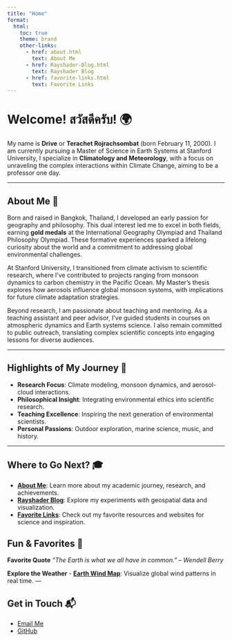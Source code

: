 ```yaml
---
title: "Home"
format:
  html: 
    toc: true
    theme: brand
    other-links:
      - href: about.html
        text: About Me
      - href: Rayshader-Blog.html
        text: Rayshader Blog
      - href: favorite-links.html
        text: Favorite Links
---
```


# Welcome! สวัสดีครับ! 🌍

My name is **Drive** or **Terachet Rojrachsombat** (born February 11, 2000). I am currently pursuing a Master of Science in Earth Systems at Stanford University, I specialize in **Climatology and Meteorology**, with a focus on unraveling the complex interactions within Climate Change, aiming to be a professor one day.

---

## About Me 🌱

Born and raised in Bangkok, Thailand, I developed an early passion for geography and philosophy. This dual interest led me to excel in both fields, earning **gold medals** at the International Geography Olympiad and Thailand Philosophy Olympiad. These formative experiences sparked a lifelong curiosity about the world and a commitment to addressing global environmental challenges.

At Stanford University, I transitioned from climate activism to scientific research, where I’ve contributed to projects ranging from monsoon dynamics to carbon chemistry in the Pacific Ocean. My Master’s thesis explores how aerosols influence global monsoon systems, with implications for future climate adaptation strategies.

Beyond research, I am passionate about teaching and mentoring. As a teaching assistant and peer advisor, I’ve guided students in courses on atmospheric dynamics and Earth systems science. I also remain committed to public outreach, translating complex scientific concepts into engaging lessons for diverse audiences.

---

## Highlights of My Journey 🚀

- **Research Focus**: Climate modeling, monsoon dynamics, and aerosol-cloud interactions.  
- **Philosophical Insight**: Integrating environmental ethics into scientific research.  
- **Teaching Excellence**: Inspiring the next generation of environmental scientists.  
- **Personal Passions**: Outdoor exploration, marine science, music, and history.  

---

## Where to Go Next? 🎓

- [**About Me**](about.html): Learn more about my academic journey, research, and achievements.  
- [**Rayshader Blog**](Rayshader-Blog.html): Explore my experiments with geospatial data and visualization.  
- [**Favorite Links**](favorite-links.html): Check out my favorite resources and websites for science and inspiration.  


## Fun & Favorites 🌟

**Favorite Quote**
*"The Earth is what we all have in common." – Wendell Berry*

**Explore the Weather**
- [**Earth Wind Map**](https://earth.nullschool.net/): Visualize global wind patterns in real time.
---

## Get in Touch 📬

- [Email Me](mailto:terachet@stanford.edu)  
- [GitHub](https://github.com/drivetera)  

